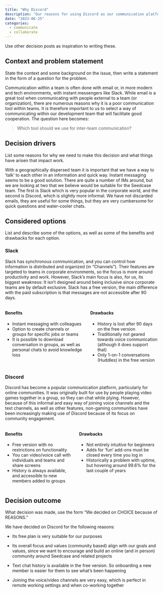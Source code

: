 ```yaml
---
title: "Why Discord"
description: "Our reasons for using Discord as our communication platform."
date: "2023-06-25"
categories:
  - communicate
  - collaborate
---
```


::: content-hidden
Use other decision posts as inspiration to writing these.
:::

## Context and problem statement

::: content-hidden
State the context and some background on the issue, then write a
statement in the form of a question for the problem.
:::

Communication within a team is often done with email or, in more modern
and tech environments, with instant messengers like Slack. While email is a great tool
when communicating with people external to a team (or organization),
there are numerous reasons why it is a poor communication tool within
teams. It is therefore important to us to select a way of communicating
within our development team that will facilitate good cooperation. The
question here becomes:

> Which tool should we use for inter-team communication?

## Decision drivers

::: content-hidden
List some reasons for why we need to make this decision and what things
have arisen that impact work.
:::

With a geographically dispersed team it is important that we have a way
to 'talk' to each other in an information and quick way. Instant
messaging seems to be a good solution. There are quite a number of IMs
around, but we are looking at two that we believe would be suitable for
the Seedcase team. The first is Slack which is very popular in the
corporate world, and the second is Discord, which is slightly more
informal. We have not discarded emails, they are useful for some things,
but they are very cumbersome for quick questions and water-cooler chats.

## Considered options

::: content-hidden
List and describe some of the options, as well as some of the benefits
and drawbacks for each option.
:::

### Slack

Slack has synchronous communication, and you can control how information
is distributed and organized (in "Channels"). Their features are
targeted to teams in corporate environments, so the focus is more around
productivity and work. However, Slack's main focus is also, for us, its
biggest weakness: It isn't designed around being inclusive since
corporate teams are by default exclusive. Slack has a free version, the
main difference with the paid subscription is that messages are not
accessible after 90 days.

::: columns
::: column
#### Benefits

-   Instant messaging with colleagues
-   Option to create channels or groups for specific jobs or teams
-   It is possible to download conversation in groups, as well as
    personal chats to avoid knowledge loss
:::

::: column
#### Drawbacks

-   History is lost after 90 days on the free version
-   Traditionally not geared towards voice communication (although it
    does support that)
-   Only 1-on-1 conversations (Huddles) in the free version
:::
:::

### Discord

Discord has become a popular communication platform, particularly for
online communities. It was originally built for use by people playing
video games together in a group, so they can chat while plying. However,
because of this informal and easy way of joining voice channels and the
text channels, as well as other features, non-gaming communities have
been increasingly making use of Discord because of its focus on
community engagement.

::: columns
::: column
#### Benefits

-   Free version with no restrictions on functionality
-   You can video/voice call with individuals and teams and share
    screens
-   History is always available, and accessible to new members added to
    groups
:::

::: column
#### Drawbacks

-   Not entirely intuitive for beginners
-   Adds for 'fun' add-ons must be closed every time you log in
-   Historically a problem with uptime, but hovering around 99.6% for
    the last couple of years
:::
:::

## Decision outcome

::: content-hidden
What decision was made, use the form "We decided on CHOICE because of
REASONS."
:::

We have decided on Discord for the following reasons:

-   Its free plan is very suitable for our purposes

-   Its overall focus and values (community based) align with our goals
    and values, since we want to encourage and build an online (and in
    person) community around Seedcase and related projects

-   Text chat history is available in the free version. So onboarding a
    new member is easier for them to see what's been happening

-   Joining the voice/video channels are very easy, which is perfect in
    remote working settings and when co-working together
